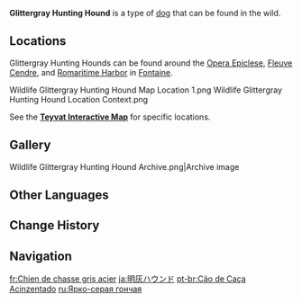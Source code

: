 {{About|the wildlife|the furnishing|Glittergray Hunting Hound (Furnishing)}}
{{Wildlife Infobox
|image       = Glittergray Hunting Hound Icon.png
|type        = Wildlife
|family      = Beasts
|group       = Dogs
|location    = 
|description = Humanity's best friend!<br>Bearing a fur of ashen grey, this type of dog is the closest to humans among the midlander hunting breeds. They possess prodigious stamina, allowing them to stay active for long periods in the wilderness.<br>It's only a pity that their beautiful fur cannot endure being dirtied. Owners of this breed often spend vast amounts of time bathing them.
}}
'''Glittergray Hunting Hound''' is a type of [[Dogs|dog]] that can be found in the wild.

==Locations==
Glittergray Hunting Hounds can be found around the [[Opera Epiclese]], [[Court of Fontaine: Fleuve Cendre|Fleuve Cendre]], and [[Romaritime Harbor]] in [[Fontaine]].
<gallery>
Wildlife Glittergray Hunting Hound Map Location 1.png
Wildlife Glittergray Hunting Hound Location Context.png
</gallery>

See the '''[https://act.hoyolab.com/ys/app/interactive-map/index.html?lang=en-us#/map/2?shown_types=537 Teyvat Interactive Map]''' for specific locations.

==Gallery==
<gallery>
Wildlife Glittergray Hunting Hound Archive.png|Archive image
</gallery>

==Other Languages==
{{Other Languages
|en      = Glittergray Hunting Hound
|zhs     = 亮灰猎犬
|zhs_rm  = 
|zht     = 亮灰獵犬
|zht_rm  = 
|zh_tl   = 
|ja      = 明灰ハウンド
|ja_rm   = Meikai Haundo{{Assumed}}
|ja_tl   = 
|ko      = 회색 사냥개
|ko_rm   = 
|ko_tl   = 
|es      = Sabueso cenizo
|es_tl   = Ashen Hound
|fr      = Chien de chasse gris acier
|fr_tl   = Steel Gray Hunting Dog
|ru      = Ярко-серая гончая
|ru_tl   = Bright-Gray Hound
|th      = สุนัขนักล่าสีเทาสว่าง
|th_rm   = 
|th_tl   = 
|vi      = Chó Săn Xám Tuyết
|vi_tl   = 
|de      = Glitzergrauer Jagdhund
|de_tl   = Glittergray Hound
|id      = Glittergray Hunting Hound
|pt      = Cão de Caça Acinzentado
|pt_tl   = 
|tr      = Parlak Gri Av Köpeği
|tr_tl   = Glittergray Hunting Dog
|it      = Segugio grigio scintillante
|it_tl   = 
}}

==Change History==
{{Change History|4.0}}

==Navigation==
{{Wildlife Navbox}}

[[fr:Chien de chasse gris acier]]
[[ja:明灰ハウンド]]
[[pt-br:Cão de Caça Acinzentado]]
[[ru:Ярко-серая гончая]]
